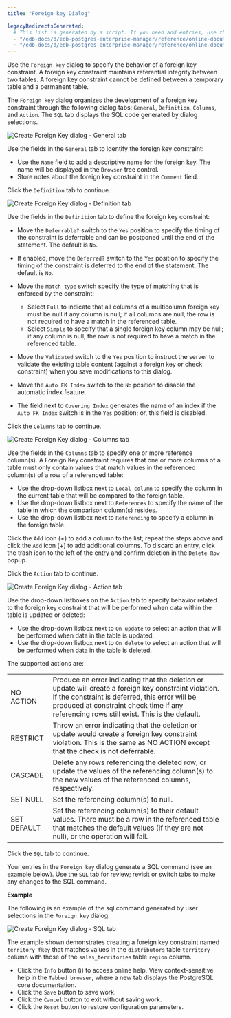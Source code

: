 ```yaml
---
title: "Foreign key Dialog"

legacyRedirectsGenerated:
  # This list is generated by a script. If you need add entries, use the `legacyRedirects` key.
  - "/edb-docs/d/edb-postgres-enterprise-manager/reference/online-documentation/8.0/foreign_key_dialog.html"
  - "/edb-docs/d/edb-postgres-enterprise-manager/reference/online-documentation/latest/foreign_key_dialog.html"
---
```


<div id="foreign_key_dialog" class="registered_link"></div>

Use the `Foreign key` dialog to specify the behavior of a foreign key constraint. A foreign key constraint maintains referential integrity between two tables. A foreign key constraint cannot be defined between a temporary table and a permanent table.

The `Foreign key` dialog organizes the development of a foreign key constraint through the following dialog tabs: `General`, `Definition`, `Columns`, and `Action`. The `SQL` tab displays the SQL code generated by dialog selections.

![Create Foreign Key dialog - General tab](../../images/foreign_key_general.png)

Use the fields in the `General` tab to identify the foreign key constraint:

-   Use the `Name` field to add a descriptive name for the foreign key. The name will be displayed in the `Browser` tree control.
-   Store notes about the foreign key constraint in the `Comment` field.

Click the `Definition` tab to continue.

![Create Foreign Key dialog - Definition tab](../../images/foreign_key_definition.png)

Use the fields in the `Definition` tab to define the foreign key constraint:

-   Move the `Deferrable?` switch to the `Yes` position to specify the timing of the constraint is deferrable and can be postponed until the end of the statement. The default is `No`.

-   If enabled, move the `Deferred?` switch to the `Yes` position to specify the timing of the constraint is deferred to the end of the statement. The default is `No`.

-   Move the `Match type` switch specify the type of matching that is enforced by the constraint:

    -   Select `Full` to indicate that all columns of a multicolumn foreign key must be null if any column is null; if all columns are null, the row is not required to have a match in the referenced table.
    -   Select `Simple` to specify that a single foreign key column may be null; if any column is null, the row is not required to have a match in the referenced table.

-   Move the `Validated` switch to the `Yes` position to instruct the server to validate the existing table content (against a foreign key or check constraint) when you save modifications to this dialog.

-   Move the `Auto FK Index` switch to the `No` position to disable the automatic index feature.

-   The field next to `Covering Index` generates the name of an index if the `Auto FK Index` switch is in the `Yes` position; or, this field is disabled.

Click the `Columns` tab to continue.

![Create Foreign Key dialog - Columns tab](../../images/foreign_key_columns.png)

Use the fields in the `Columns` tab to specify one or more reference column(s). A Foreign Key constraint requires that one or more columns of a table must only contain values that match values in the referenced column(s) of a row of a referenced table:

-   Use the drop-down listbox next to `Local column` to specify the column in the current table that will be compared to the foreign table.
-   Use the drop-down listbox next to `References` to specify the name of the table in which the comparison column(s) resides.
-   Use the drop-down listbox next to `Referencing` to specify a column in the foreign table.

Click the `Add` icon (+) to add a column to the list; repeat the steps above and click the `Add` icon (+) to add additional columns. To discard an entry, click the trash icon to the left of the entry and confirm deletion in the `Delete Row` popup.

Click the `Action` tab to continue.

![Create Foreign Key dialog - Action tab](../../images/foreign_key_action.png)

Use the drop-down listboxes on the `Action` tab to specify behavior related to the foreign key constraint that will be performed when data within the table is updated or deleted:

-   Use the drop-down listbox next to `On update` to select an action that will be performed when data in the table is updated.
-   Use the drop-down listbox next to `On delete` to select an action that will be performed when data in the table is deleted.

The supported actions are:

|             |                                                                                                                                                                                                                                                       |
| ----------- | ----------------------------------------------------------------------------------------------------------------------------------------------------------------------------------------------------------------------------------------------------- |
| NO ACTION   | Produce an error indicating that the deletion or update will create a foreign key constraint violation. If the constraint is deferred, this error will be produced at constraint check time if any referencing rows still exist. This is the default. |
| RESTRICT    | Throw an error indicating that the deletion or update would create a foreign key constraint violation. This is the same as NO ACTION except that the check is not deferrable.                                                                         |
| CASCADE     | Delete any rows referencing the deleted row, or update the values of the referencing column(s) to the new values of the referenced columns, respectively.                                                                                             |
| SET NULL    | Set the referencing column(s) to null.                                                                                                                                                                                                                |
| SET DEFAULT | Set the referencing column(s) to their default values. There must be a row in the referenced table that matches the default values (if they are not null), or the operation will fail.                                                                |

Click the `SQL` tab to continue.

Your entries in the `Foreign key` dialog generate a SQL command (see an example below). Use the `SQL` tab for review; revisit or switch tabs to make any changes to the SQL command.

**Example**

The following is an example of the sql command generated by user selections in the `Foreign key` dialog:

![Create Foreign Key dialog - SQL tab](../../images/foreign_key_sql.png)

The example shown demonstrates creating a foreign key constraint named `territory_fkey` that matches values in the `distributors` table `territory` column with those of the `sales_territories` table `region` column.

-   Click the `Info` button (i) to access online help. View context-sensitive help in the `Tabbed browser`, where a new tab displays the PostgreSQL core documentation.
-   Click the `Save` button to save work.
-   Click the `Cancel` button to exit without saving work.
-   Click the `Reset` button to restore configuration parameters.
